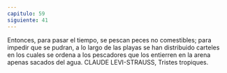 ```yaml
---
capitulo: 59
siguiente: 41
---
```


Entonces, para pasar el tiempo, se pescan peces no comestibles; para impedir
que se pudran, a lo largo de las playas se han distribuido carteles en los cuales se
ordena a los pescadores que los entierren en la arena apenas sacados del agua.
CLAUDE LEVI-STRAUSS, Tristes tropiques.
